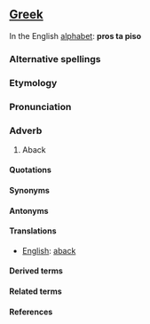 ==[[Greek]]==

In the English [[alphabet]]: '''pros ta piso'''

===Alternative spellings===

===Etymology===

===Pronunciation===

===Adverb===

#Aback

====Quotations====

====Synonyms====

====Antonyms====

====Translations====

*[[English]]: [[aback]]

====Derived terms====

====Related terms====

====References====